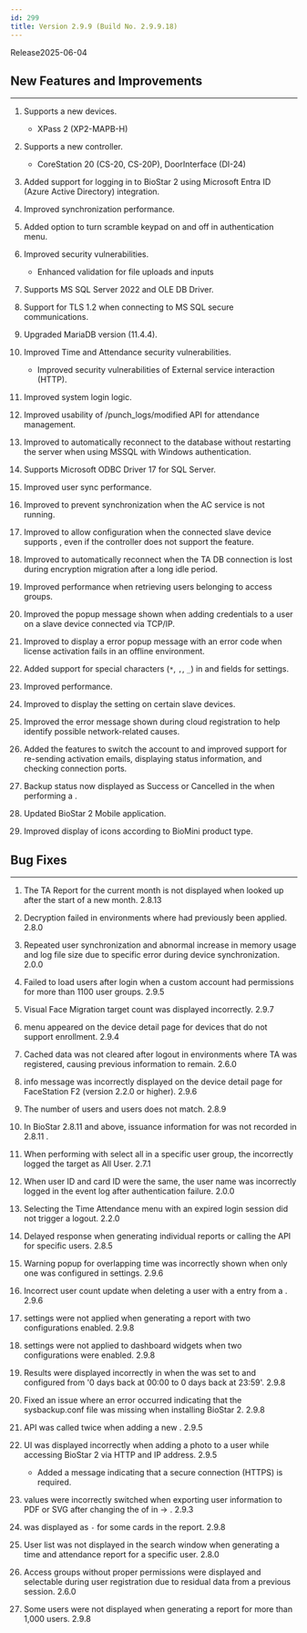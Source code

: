 ```yaml
---
id: 299
title: Version 2.9.9 (Build No. 2.9.9.18)
---
```


Release<Separator/>2025-06-04


<DocumentA />

## New Features and Improvements

---

1. Supports a new devices.

    * XPass 2 (XP2-MAPB-H)

1. Supports a new controller.

    * CoreStation 20 (CS-20, CS-20P), DoorInterface (DI-24)

1. Added support for logging in to BioStar 2 using Microsoft Entra ID (Azure Active Directory) integration.

1. Improved <Cmd sid="settings.activeDirectory" /> synchronization performance.

1. Added option to turn scramble keypad on and off in authentication menu.

1. Improved security vulnerabilities.

    * Enhanced validation for file uploads and inputs

1. Supports MS SQL Server 2022 and OLE DB Driver.

1. Support for TLS 1.2 when connecting to MS SQL secure communications.

1. Upgraded MariaDB version (11.4.4).

1. Improved Time and Attendance security vulnerabilities.

    * Improved security vulnerabilities of External service interaction (HTTP).

1. Improved system login logic.

1. Improved usability of /punch_logs/modified API for attendance management.

1. Improved to automatically reconnect to the database without restarting the server when using MSSQL with Windows authentication.

1. Supports Microsoft ODBC Driver 17 for SQL Server.

1. Improved user sync performance.

1. Improved to prevent synchronization when the AC service is not running.

1. Improved to allow configuration when the connected slave device supports <Cmd sid="device.card.customSmartCard" />, even if the controller does not support the feature.

1. Improved to automatically reconnect when the TA DB connection is lost during encryption migration after a long idle period.

1. Improved performance when retrieving users belonging to access groups.

1. Improved the popup message shown when adding credentials to a user on a slave device connected via TCP/IP.

1. Improved to display a error popup message with an error code when license activation fails in an offline environment.

1. Added support for special characters (`*`, `,`, `_`) in <Cmd sid="device.intercom.account.new" /> and <Cmd sid="device.intercom.authorization.id" /> fields for <Cmd sid="device.info.interphone" /> settings.

1. Improved <Cmd sid="audit.menu.video" /> performance.

1. Improved to display the <Cmd sid="device.info.tamperOn" /> setting on certain slave devices.

1. Improved the error message shown during cloud registration to help identify possible network-related causes.

1. Added the features to switch the <Cmd sid="audit.menu.setting.cloud" /> account to <Cmd sid="common.notUse" /> and improved support for re-sending activation emails, displaying status information, and checking connection ports.

1. Backup status now displayed as Success or Cancelled in the <Cmd sid="monitoring.auditTrail" /> when performing a <Cmd sid="audit.menu.systemBackup" />.

1. Updated BioStar 2 Mobile application.

1. Improved display of icons according to BioMini product type.

## Bug Fixes

---

<BugLists>

1. The TA Report for the current month is not displayed when looked up after the start of a new month. <Badge>2.8.13</Badge>

1. Decryption failed in environments where <Cmd sid="setting.sever.secure.comm.encrypt.db" /> had previously been applied. <Badge>2.8.0</Badge>

1. Repeated user synchronization and abnormal increase in memory usage and log file size due to specific error during device synchronization. <Badge>2.0.0</Badge>

1. Failed to load users after login when a custom account had permissions for more than 1100 user groups. <Badge>2.9.5</Badge>

1. Visual Face Migration target count was displayed incorrectly. <Badge>2.9.7</Badge>

1. <Cmd sid="device.info.enrollTemplateOnMobile" /> menu appeared on the device detail page for devices that do not support <Cmd sid="device.info.templateOnMobile" /> enrollment. <Badge>2.9.4</Badge>

1. Cached data was not cleared after logout in environments where TA was registered, causing previous information to remain. <Badge>2.6.0</Badge>

1. <Cmd sid="device.info.enrollTemplateOnMobile" /> info message was incorrectly displayed on the device detail page for FaceStation F2 (version 2.2.0 or higher). <Badge>2.9.6</Badge>

1. The number of <Cmd sid="setting.server.license.ac" /> users and <Cmd sid="setting.server.license.ta" /> users does not match. <Badge>2.8.9</Badge>

1. In BioStar 2.8.11 and above, issuance information for <Cmd sid="user.qrSecureCredentialCard" /> was not recorded in <Cmd sid="monitoring.auditTrail" /> <Badge>2.8.11</Badge> .

1. When performing <Cmd sid="user.header.batchEdit" /> with select all in a specific user group, the <Cmd sid="monitoring.auditTrail" /> incorrectly logged the target as All User. <Badge>2.7.1</Badge>

1. When user ID and card ID were the same, the user name was incorrectly logged in the event log after authentication failure. <Badge>2.0.0</Badge>

1. Selecting the Time Attendance menu with an expired login session did not trigger a logout. <Badge>2.2.0</Badge>

1. Delayed response when generating individual reports or calling the API for specific users. <Badge>2.8.5</Badge>

1. Warning popup for overlapping time was incorrectly shown when only one <Cmd sid="shift.mealDeduction" /> was configured in <Cmd sid="shift.shift" /> settings. <Badge>2.9.6</Badge>

1. Incorrect user count update when deleting a user with a <Cmd sid="leave.leave" /> entry from a <Cmd sid="ta.schedule" />. <Badge>2.9.6</Badge>

1. <Cmd sid="audit.menu.setting.dst" /> settings were not applied when generating a report with two <Cmd sid="audit.menu.setting.dst" /> configurations enabled. <Badge>2.9.8</Badge>

1. <Cmd sid="audit.menu.setting.dst" /> settings were not applied to dashboard widgets when two <Cmd sid="audit.menu.setting.dst" /> configurations were enabled. <Badge>2.9.8</Badge>

1. Results were displayed incorrectly in <Cmd sid="reportApp.customReport" /> when the <Cmd sid="customReport.dialog.period" /> was set to <Cmd sid="reportApp.dynamic" /> and configured from '0 days back at 00:00 to 0 days back at 23:59'. <Badge>2.9.8</Badge>

1. Fixed an issue where an error occurred indicating that the sysbackup.conf file was missing when installing BioStar 2. <Badge>2.9.8</Badge>

1. API was called twice when adding a new <Cmd sid="common.quickAction" />. <Badge>2.9.5</Badge>

1. UI was displayed incorrectly when adding a photo to a user while accessing BioStar 2 via HTTP and IP address. <Badge>2.9.5</Badge>

    * Added a message indicating that a secure connection (HTTPS) is required.

1. <Cmd sid="setting.server.custom_field.title" /> values were incorrectly switched when exporting user information to PDF or SVG after changing the <Cmd sid="setting.server.custom_field.order" /> of <Cmd sid="setting.server.custom_field.title" /> in <Cmd sid="common.setting" /> → <Cmd sid="setting.server" />. <Badge>2.9.3</Badge>

1. <Cmd sid="setting.card.cardType" /> was displayed as `-` for some cards in the <Cmd sid="predefinedReport.name.allCards" /> report. <Badge>2.9.8</Badge>

1. User list was not displayed in the search window when generating a time and attendance report for a specific user. <Badge>2.8.0</Badge>

1. Access groups without proper permissions were displayed and selectable during user registration due to residual data from a previous session. <Badge>2.6.0</Badge>

1. Some users were not displayed when generating a report for more than 1,000 users. <Badge>2.9.8</Badge>

</BugLists>